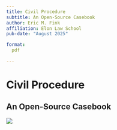 ```yaml
---
title: Civil Procedure
subtitle: An Open-Source Casebook
author: Eric M. Fink
affiliation: Elon Law School
pub-date: "August 2025"

format:
  pdf

---
```


# Civil Procedure 

## An Open-Source Casebook


![](../img/cover.png)
